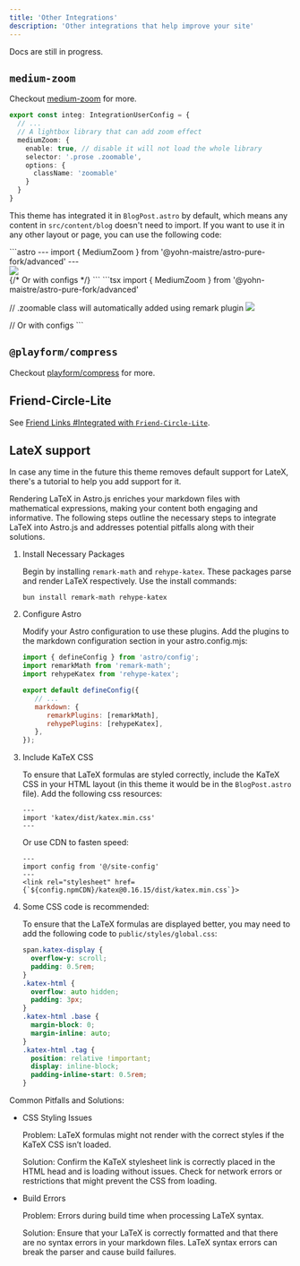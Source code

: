 ```yaml
---
title: 'Other Integrations'
description: 'Other integrations that help improve your site'
---
```



<Aside>Docs are still in progress.</Aside>

## `medium-zoom`

Checkout [medium-zoom](https://github.com/francoischalifour/medium-zoom) for more.

```ts title="src/site.config.ts"
export const integ: IntegrationUserConfig = {
  // ...
  // A lightbox library that can add zoom effect
  mediumZoom: {
    enable: true, // disable it will not load the whole library
    selector: '.prose .zoomable',
    options: {
      className: 'zoomable'
    }
  }
}
```

This theme has integrated it in `BlogPost.astro` by default, which means any content in `src/content/blog` doesn't need to import. If you want to use it in any other layout or page, you can use the following code:

<Tabs>
<TabItem label='Astro'>
```astro
---
import { MediumZoom } from '@yohn-maistre/astro-pure-fork/advanced'
---

<div class="prose">
  <img src="/path/to/image.jpg" class="zoomable" />
</div>

<MediumZoom />
{/* Or with configs */}
<MediumZoom
  selector=".prose .zoomable"
  background="rgba(0, 0, 0, 0.7)"
 />
```
</TabItem>
<TabItem label='MDX'>
```tsx
import { MediumZoom } from '@yohn-maistre/astro-pure-fork/advanced'

// .zoomable class will automatically added using remark plugin
![](path/to/image.jpg)

<MediumZoom />
// Or with configs
<MediumZoom
  selector=".prose .zoomable"
  background="rgba(0, 0, 0, 0.7)"
 />
```
</TabItem>
</Tabs>


## `@playform/compress`

Checkout [playform/compress](https://github.com/PlayForm/Compress) for more.

## Friend-Circle-Lite

See [Friend Links #Integrated with `Friend-Circle-Lite`](/mind-garden/integrations/links#integrated-with-friend-circle-lite).

## LateX support

In case any time in the future this theme removes default support for LateX, there's a tutorial to help you add support for it.

Rendering LaTeX in Astro.js enriches your markdown files with mathematical expressions, making your content both engaging and informative. The following steps outline the necessary steps to integrate LaTeX into Astro.js and addresses potential pitfalls along with their solutions.

<Steps>

1. Install Necessary Packages

   Begin by installing `remark-math` and `rehype-katex`. These packages parse and render LaTeX respectively. Use the install commands:

   ```shell
   bun install remark-math rehype-katex
   ```

2. Configure Astro

   Modify your Astro configuration to use these plugins. Add the plugins to the markdown configuration section in your astro.config.mjs:

   ```js title="astro.config.mjs"
   import { defineConfig } from 'astro/config';
   import remarkMath from 'remark-math';
   import rehypeKatex from 'rehype-katex';

   export default defineConfig({
      // ...
      markdown: {
         remarkPlugins: [remarkMath],
         rehypePlugins: [rehypeKatex],
      },
   });
   ```

3. Include KaTeX CSS

   To ensure that LaTeX formulas are styled correctly, include the KaTeX CSS in your HTML layout (in this theme it would be in the `BlogPost.astro` file). Add the following css resources:

   ```astro title="src/layouts/BlogPost.astro"
   ---
   import 'katex/dist/katex.min.css'
   ---
   ```

   Or use CDN to fasten speed:

   ```astro title="src/layouts/BlogPost.astro"
   ---
   import config from '@/site-config'
   ---
   <link rel="stylesheet" href={`${config.npmCDN}/katex@0.16.15/dist/katex.min.css`}>
   ```

4. Some CSS code is recommended:

   To ensure that the LaTeX formulas are displayed better, you may need to add the following code to `public/styles/global.css`:

   ```css
   span.katex-display {
     overflow-y: scroll;
     padding: 0.5rem;
   }
   .katex-html {
     overflow: auto hidden;
     padding: 3px;
   }
   .katex-html .base {
     margin-block: 0;
     margin-inline: auto;
   }
   .katex-html .tag {
     position: relative !important;
     display: inline-block;
     padding-inline-start: 0.5rem;
   }
   ```

</Steps>

Common Pitfalls and Solutions:

- CSS Styling Issues
  
  Problem: LaTeX formulas might not render with the correct styles if the KaTeX CSS isn’t loaded.

  Solution: Confirm the KaTeX stylesheet link is correctly placed in the HTML head and is loading without issues. Check for network errors or restrictions that might prevent the CSS from loading.

- Build Errors

  Problem: Errors during build time when processing LaTeX syntax.

  Solution: Ensure that your LaTeX is correctly formatted and that there are no syntax errors in your markdown files. LaTeX syntax errors can break the parser and cause build failures.
